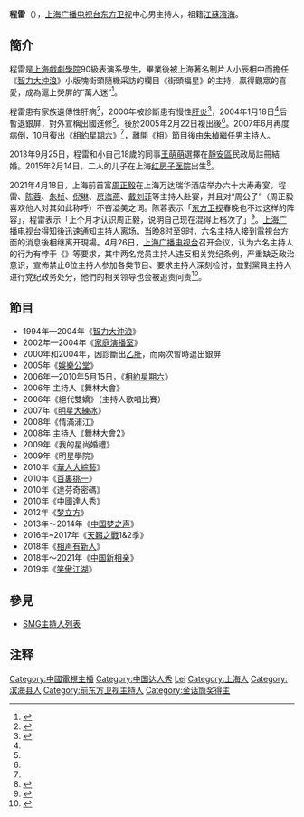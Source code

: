 {{藝人
| 姓名 = 程雷
| 類型 = 節目主持
| 圖片 = 
| 圖片尺寸 = 
| 圖片簡介 = 
| 原名 = 
| 外文名 = 
| 外文 = 
| 羅馬拼音 = Cheng Lei
| 英文名 = 
| 綽號 = 
| 其他藝名 = 
| 國籍 = {{PRC}}
| 民族 = [[汉族|汉族]]
| 籍貫 = [[江蘇省|江蘇]][[濱海縣|濱海]]
| 出生日期 = {{birth_date_and_age|1971|8|26}}
| 出生地點 = {{CHN}}[[上海市|上海市]]
| 逝世日期 =  
| 逝世地點 = 
| 職業 = 主持人
| 語言 = [[普通話|國語]]、[[吳語|吳語]]
| 教育程度 = [[上海戲劇學院|上海戲劇學院]]90級表演系
| 宗教信仰 = 
| 配偶 = 王萌萌
| 儿女 = 1子
| 音樂類型 = 
| 演奏樂器 = 
| 出身地 = 
| 出道作 = 
| 出道日期 = 
| 代表作 = 
| 活躍年代 = 1994年－2021年
| 唱片公司 = 
| 經紀公司 = [[上海广播电视台|上海广播电视台]][[东方卫视|东方卫视]]中心（1994年至2021年）
| 網站 = 
| 相關團體 = 
| 獎項 =  
| IMDb = 
}}

'''程雷'''（{{bd|1971年|8月26日|catIdx=C程}}），[[上海广播电视台|上海广播电视台]][[东方卫视|东方卫视]]中心男主持人，祖籍[[江蘇省|江蘇]][[濱海縣|濱海]]。

== 簡介 ==
程雷是[[上海戲劇學院|上海戲劇學院]]90級表演系學生，畢業後被上海著名制片人小辰相中而擔任《[[智力大沖浪|智力大沖浪]]》小版塊街頭隨機采訪的欄目《街頭福星》的主持，贏得觀眾的喜愛，成為滬上熒屏的“萬人迷”<ref name="xlyl">{{cite web | language=zh-cn | publisher=新浪網 | title=資料：東方衛視《華人大綜藝》主持人介紹 | url=http://ent.sina.com.cn/v/2010-01-19/17372849686.shtml | author=新浪網 | date=2010-01-19 | accessdate=2010-07-18 | archive-date=2012-10-12 | archive-url=https://web.archive.org/web/20121012074001/http://ent.sina.com.cn/v/2010-01-19/17372849686.shtml | dead-url=no }}</ref>。

程雷患有家族遺傳性肝病<ref name="xlw">{{cite web | language=zh-cn | publisher=新浪網 | title=《家庭演播室》程雷回娘家講述生病心路曆程 | url=http://ent.sina.com.cn/x/2005-02-23/0855659775.html | author=勞動報 | date=2005-02-23 | accessdate=2010-07-18 | archive-date=2012-10-12 | archive-url=https://web.archive.org/web/20121012074051/http://ent.sina.com.cn/x/2005-02-23/0855659775.html | dead-url=no }}</ref>，2000年被診斷患有慢性[[肝炎|肝炎]]<ref name="jfw">{{cite web |language=zh-cn |publisher=解放網 |title=明星“過勞模”病了怎麼撐程雷：不能吃力 不能激動 |url=http://news.jfdaily.com/gb/jfxww/mx/node9667/userobject1ai1767732.html |author=解放網—申江服務導報 |date=2007-08-20 |accessdate=2010-07-18 |deadurl=yes |archiveurl=https://web.archive.org/web/20110713104819/http://news.jfdaily.com/gb/jfxww/mx/node9667/userobject1ai1767732.html |archivedate=2011-07-13 }}</ref>，2004年1月18日<ref name="xlw"/>后暫退銀屏，對外宣稱出國進修<ref name="xlw"/>。後於2005年2月22日複出後<ref name="xlw"/>。2007年6月再度病倒，10月復出《[[相約星期六|相約星期六]]》<ref name="jfw"></ref>，離開《相》節目後由[[朱桢_(主持人)|朱楨]]繼任男主持人。

2013年9月25日，程雷和小自己18歲的同事[[王萌萌（上海）|王萌萌]]選擇在[[靜安區|靜安區]]民政局註冊結婚。2015年2月14日，二人的儿子在上海[[红房子医院|红房子医院]]出生<ref>{{cite news |title=网曝上海女婿程雷情人节当爹 儿子7斤7两 |url=http://sh.sina.com.cn/news/b/2015-02-14/detail-icczmvun6121558.shtml |accessdate=2021-04-25 |work=新浪上海 |date=2015-02-14 |archive-date=2021-04-25 |archive-url=https://web.archive.org/web/20210425115628/http://sh.sina.com.cn/news/b/2015-02-14/detail-icczmvun6121558.shtml |dead-url=no }}</ref>。

2021年4月18日，上海前首富[[周正毅|周正毅]]在上海万达瑞华酒店举办六十大寿寿宴，程雷、[[陈蓉|陈蓉]]、[[朱桢_(主持人)|朱桢]]、[[倪琳|倪琳]]、[[房海燕|房海燕]]、[[戴刘菲|戴刘菲]]等主持人赴宴，并且对“周公子”（周正毅喜欢他人对其如此称呼）不吝溢美之词。陈蓉表示「[[东方卫视|东方卫视]]春晚也不过这样的阵容」，程雷表示「上个月才认识周正毅，说明自己现在混得上档次了」<ref>{{Cite web |url=https://www.rfa.org/mandarin/yataibaodao/meiti/ql2-04282021071559.html/ampRFA |title=周正毅生日宴六主持涉收费被停职 调查组进驻查何谓“不忘初心” |access-date=2021-05-14 |archive-date=2021-05-01 |archive-url=https://web.archive.org/web/20210501204949/https://www.rfa.org/mandarin/yataibaodao/meiti/ql2-04282021071559.html/ampRFA |dead-url=no }}</ref>。[[上海广播电视台|上海广播电视台]]得知後迅速通知主持人离场。当晚8时至9时，六名主持人接到電視台方面的消息後相继离开現場。4月26日，[[上海广播电视台|上海广播电视台]]召开会议，认为六名主持人的行为有悖于《{{s|中国广播电视播音员主持人职业道德准则}}》等要求，其中两名党员主持人违反相关党纪条例，严重缺乏政治意识，宣佈禁止6位主持人参加各类节目、要求主持人深刻检讨，並對黨員主持人进行党纪政务处分，他們的相关领导也会被追责问责<ref>{{cite news |title=参加上海前首富周正毅寿宴 上海广电台六主持人受处分 |newspaper=联合早报|url=https://www.zaobao.com/news/china/story20210502-1143656}}</ref>。

== 節目 ==
{{dynamic list}}
* 1994年—2004年《[[智力大沖浪|智力大沖浪]]》 　　
* 2002年—2004年《[[家庭演播室|家庭演播室]]》 　　
* 2000年和2004年，因診斷出[[乙肝|乙肝]]，而兩次暫時退出銀屏 　　
* 2005年《[[娛樂公堂|娛樂公堂]]》 　　
* 2006年—2010年5月15日，《[[相約星期六|相約星期六]]》 　　
* 2006年 主持人《舞林大會》 　　
* 2006年《絕代雙嬌》（主持人歌唱比賽） 　　
* 2007年《[[明星大練冰|明星大練冰]]》 　　
* 2008年《情滿浦江》 　　
* 2008年 主持人《舞林大會2》 　　
* 2009年《我的星尚婚禮》 　　
* 2009年《明星學院》 　　　　
* 2010年《[[華人大綜藝|華人大綜藝]]》 　　
* 2010年《[[百裏挑一|百裏挑一]]》
* 2010年《達芬奇密碼》
* 2010年《[[中國達人秀|中國達人秀]]》
* 2012年《[[梦立方|梦立方]]》
* 2013年～2014年《[[中国梦之声|中国梦之声]]》
* 2016年~2017年《[[天籟之戰|天籟之戰]]1&2季》
* 2018年《[[相声有新人|相声有新人]]》
* 2018年～2021年《[[中国新相亲|中国新相亲]]》
* 2019年《[[笑傲江湖|笑傲江湖]]》

== 參見 ==
* [[SMG主持人列表|SMG主持人列表]]

== 注释 ==
<div class="references-small">
<references />
</div>

{{DEFAULTSORT:cheng lei}}
[[Category:中國電視主播|Category:中國電視主播]]
[[Category:中国达人秀|Category:中国达人秀]]
[[Category:程姓|Lei]]
[[Category:上海人|Category:上海人]]
[[Category:滨海县人|Category:滨海县人]]
[[Category:前东方卫视主持人|Category:前东方卫视主持人]]
[[Category:金话筒奖得主|Category:金话筒奖得主]]